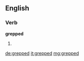 ==English==

===Verb===
'''grepped'''

# {{past of|[[grep]]}}

[[de:grepped]]
[[it:grepped]]
[[mg:grepped]]
